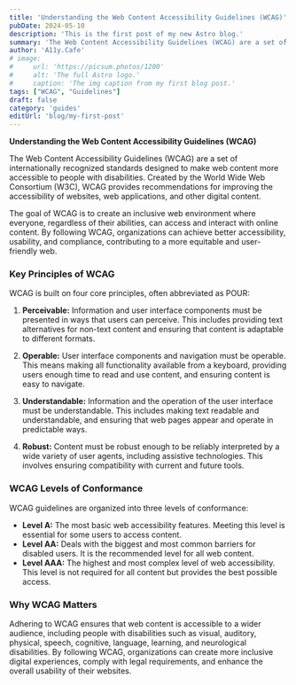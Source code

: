 ```yaml
---
title: 'Understanding the Web Content Accessibility Guidelines (WCAG)'
pubDate: 2024-05-10
description: 'This is the first post of my new Astro blog.'
summary: 'The Web Content Accessibility Guidelines (WCAG) are a set of internationally recognized standards designed to make web content more accessible to people with disabilities. Created by the World Wide Web Consortium (W3C), WCAG provides recommendations for improving the accessibility of websites, web applications, and other digital content'
author: 'A11y.Cafe'
# image:
#     url: 'https://picsum.photos/1200'
#     alt: 'The full Astro logo.'
#     caption: 'The img caption from my first blog post.'
tags: ["WCAG", "Guidelines"]
draft: false
category: 'guides'
editUrl: 'blog/my-first-post'
---
```


**Understanding the Web Content Accessibility Guidelines (WCAG)**

The Web Content Accessibility Guidelines (WCAG) are a set of internationally recognized standards designed to make web content more accessible to people with disabilities. Created by the World Wide Web Consortium (W3C), WCAG provides recommendations for improving the accessibility of websites, web applications, and other digital content.

The goal of WCAG is to create an inclusive web environment where everyone, regardless of their abilities, can access and interact with online content. By following WCAG, organizations can achieve better accessibility, usability, and compliance, contributing to a more equitable and user-friendly web.

### Key Principles of WCAG

WCAG is built on four core principles, often abbreviated as POUR:

1. **Perceivable:** Information and user interface components must be presented in ways that users can perceive. This includes providing text alternatives for non-text content and ensuring that content is adaptable to different formats.
   
2. **Operable:** User interface components and navigation must be operable. This means making all functionality available from a keyboard, providing users enough time to read and use content, and ensuring content is easy to navigate.

3. **Understandable:** Information and the operation of the user interface must be understandable. This includes making text readable and understandable, and ensuring that web pages appear and operate in predictable ways.

4. **Robust:** Content must be robust enough to be reliably interpreted by a wide variety of user agents, including assistive technologies. This involves ensuring compatibility with current and future tools.

### WCAG Levels of Conformance

WCAG guidelines are organized into three levels of conformance:

- **Level A:** The most basic web accessibility features. Meeting this level is essential for some users to access content.
- **Level AA:** Deals with the biggest and most common barriers for disabled users. It is the recommended level for all web content.
- **Level AAA:** The highest and most complex level of web accessibility. This level is not required for all content but provides the best possible access.

### Why WCAG Matters

Adhering to WCAG ensures that web content is accessible to a wider audience, including people with disabilities such as visual, auditory, physical, speech, cognitive, language, learning, and neurological disabilities. By following WCAG, organizations can create more inclusive digital experiences, comply with legal requirements, and enhance the overall usability of their websites.